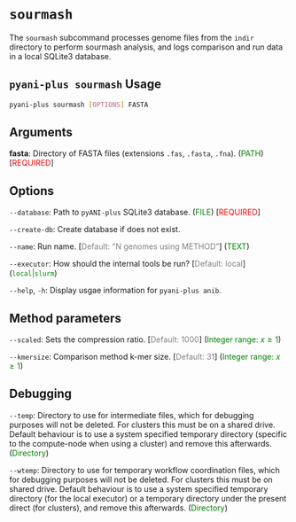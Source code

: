 # `sourmash` {#sourmash-subcommand .unnambered}

The `sourmash` subcommand processes genome files from the `indir` directory to perform sourmash analysis, and logs comparison and run data in a local SQLite3 database.

::: { .callout-tip collapse="true}
## `pyani-plus sourmash` Usage

```bash
pyani-plus sourmash [OPTIONS] FASTA 
```
:::

## Arguments {.unnambered}

__fasta__: Directory of FASTA files (extensions `.fas`, `.fasta`, `.fna`). (<span style="color:green;">PATH</span>) [<span style="color:red;">REQUIRED</span>]

## Options {.unnambered}

`--database`: Path to `pyANI-plus` SQLite3 database. (<span style="color:green;">FILE</span>) [<span style="color:red;">REQUIRED</span>]

`--create-db`: Create database if does not exist.

`--name`: Run name. [<span style="color:grey;">Default: "N genomes using METHOD"</span>] (<span style="color:green;">TEXT</span>)

`--executor`: How should the internal tools be run? [<span style="color:grey;">Default: local</span>] (<span style="color:green;">`local`|`slurm`</span>)

`--help`, `-h`: Display usgae information for `pyani-plus anib`.

## Method parameters {.unnambered}

`--scaled`:  Sets the compression ratio. [<span style="color:grey;">Default: 1000</span>] (<span style="color:green;">Integer range: $x\geq1$</span>)

`--kmersize`:   Comparison method k-mer size. [<span style="color:grey;">Default: 31</span>] (<span style="color:green;">Integer range: $x\geq1$</span>)

## Debugging {.unnambered}

`--temp`: Directory to use for intermediate files, which for debugging purposes will not be deleted. For clusters this must be on a shared drive. Default behaviour is to use a system specified temporary directory (specific to the compute-node when using a cluster) and remove this afterwards. (<span style="color:green;">Directory</span>)

`--wtemp`: Directory to use for temporary workflow coordination files, which for debugging purposes will not be deleted. For clusters this must be on shared drive. Default behaviour is to use a system specified temporary directory (for the local executor) or a temporary directory under the present direct (for clusters), and remove this afterwards. (<span style="color:green;">Directory</span>)